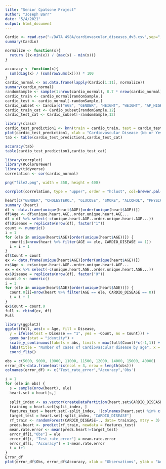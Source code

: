 ---
title: "Senior Cpatsone Project"
author: "Joseph Barr"
date: "5/4/2021"
output: html_document
---

```{r}
Cardio <- read.csv("~/DATA 498A/cardiovascular_diseases_dv3.csv",sep=";")
summary(Cardio)
```



```{r}
normalize <- function(x){
  return ((x-min(x)) / (max(x) - min(x)))
}

accuracy <- function(x){
  sum(diag(x) / (sum(rowSums(x)))) * 100
}
cardio_normal <- as.data.frame(lapply(Cardio[1:11], normalize))
summary(cardio_normal)
randomSample <- sample(1:nrow(cardio_normal), 0.7 * nrow(cardio_normal), replace = FALSE)
cardio_train <- cardio_normal[randomSample,]
cardio_test <- cardio_normal[-randomSample,]
Cardio_subset <- Cardio[c("AGE", "GENDER", "HEIGHT", "WEIGHT", "AP_HIGH", "AP_LOW", "CHOLESTEROL", "GLUCOSE", "SMOKE", "ALCOHOL", "PHYSICAL_ACTIVITY", "CARDIO_DISEASE")]
cardio_train_cat <- Cardio_subset[randomSample,12]
cardio_test_cat <- Cardio_subset[-randomSample,12]

library(class)
cardio_test_prediction1 <- knn(train = cardio_train, test = cardio_test, cl =  cardio_train_cat, k = 265)
plot(cardio_test_prediction1, xlab = "Cardiovascular Disease (No or Yes)", ylab = "Number", col = c("dark red", "dark blue"), main = "Prediction 1")
tab <- table(cardio_test_prediction1,cardio_test_cat)

accuracy(tab)
table(cardio_test_prediction1,cardio_test_cat)
```


```{r}
library(corrplot)
library(RColorBrewer)
library(tidyverse)
correlation <- cor(cardio_normal)

png("file2.png", width = 350, height = 400)

corrplot(correlation, type = "upper", order = "hclust", col=brewer.pal(n=8, name = "YlGnBu"), tl.cex = 1, tl.col = "Blue")
```

```{r}
heart[c("GENDER", "CHOLESTEROL", "GLUCOSE", "SMOKE", "ALCOHOL", "PHYSICAL_ACTIVITY", "CARDIO_DISEASE")] <- lapply(heart[c("GENDER", "CHOLESTEROL", "GLUCOSE", "SMOKE", "ALCOHOL", "PHYSICAL_ACTIVITY", "CARDIO_DISEASE")], factor)
summary (heart)
df <- data.frame(unique(heart$AGE)[order(unique(heart$AGE))])
df$Age <- df$unique.heart.AGE..order.unique.heart.AGE...
df = df %>% select(-c(unique.heart.AGE..order.unique.heart.AGE...))
df$Disease = replicate(nrow(df), factor("1"))
count <- numeric()
i = 1
for (ele in unique(heart$AGE)[order(unique(heart$AGE))]) {
  count[i]=nrow(heart %>% filter(AGE == ele, CARDIO_DISEASE == 1))
  i = i + 1
}
df$Count = count
ex <- data.frame(unique(heart$AGE)[order(unique(heart$AGE))])
ex$Age <- ex$unique.heart.AGE..order.unique.heart.AGE...
ex = ex %>% select(-c(unique.heart.AGE..order.unique.heart.AGE...))
ex$Disease = replicate(nrow(df), factor("0"))
count.0 <- numeric()
i = 1
for (ele in unique(heart$AGE)[order(unique(heart$AGE))]) {
  count.0[i]=nrow(heart %>% filter(AGE == ele, CARDIO_DISEASE == 0))
  i = i + 1
}
ex$Count = count.0
full <- rbind(ex, df)
Full

library(ggplot2)
ggplot(full, aes(x = Age, fill = Disease, 
  y = ifelse(test = Disease == "1", yes = -Count, no = Count))) + 
  geom_bar(stat = "identity") + 
  scale_y_continuous(labels = abs, limits = max(full$Count)*c(-1,1)) + 
  labs(title = "Number of cases of Cardiovascular disease by age", x = "Age", y = "Count") +
  coord_flip()

```

```{r}
obs = c(5000, 9000, 10000, 11000, 11500, 12000, 14000, 15000, 40000)
error_df<-data.frame(matrix(ncol = 3, nrow = length(obs)))
colnames(error_df) <- c('Test_rate_error',"Accuracy",'Obs')

i = 1
for (ele in obs) {
  s = sample(nrow(heart), ele)
  heart.set = heart[s,]
  
  split_index <- as.vector(createDataPartition(heart.set$CARDIO_DISEASE, p = 0.7, list = F))
  training = heart.set[split_index, ]
  features_test = heart.set[-split_index, !(colnames(heart.set) %in% c('CARDIO_DISEASE'))]
  target_test = heart.set[-split_index, "CARDIO_DISEASE"]
  rf_train <- randomForest(CARDIO_DISEASE~., data= training, mtry = 3)
  preds.heart <- predict(rf_train, newdata = features_test)
  mean.rate.error <- mean(preds.heart!=target_test)
  error_df[i,"Obs"] = ele
  error_df[i, "Test_rate_error"] = mean.rate.error
  error_df[i, "Accuracy"] = 1-mean.rate.error
  i = i+1
}
Error_df
plot(error_df$Obs, error_df$Accuracy, xlab = "Observations", ylab = "Accuracy percentage", main = "Accuracy of random forest", type = "l")

```


